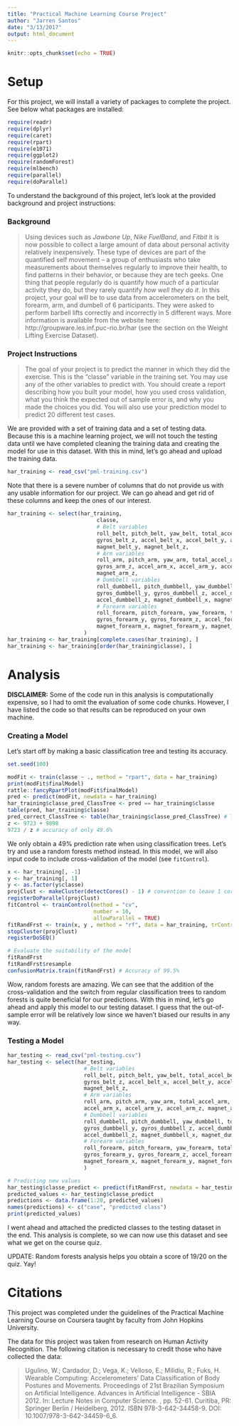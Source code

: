 ```yaml
---
title: "Practical Machine Learning Course Project"
author: "Jarren Santos"
date: "3/13/2017"
output: html_document
---
```


```r
knitr::opts_chunk$set(echo = TRUE)
```

# Setup

For this project, we will install a variety of packages to complete the project.  See below what packages are installed:

```r
require(readr)
require(dplyr)
require(caret)
require(rpart)
require(e1071)
require(ggplot2)
require(randomForest)
require(mlbench)
require(parallel)
require(doParallel)
```


To understand the background of this project, let's look at the provided background and project instructions:

### Background

> Using devices such as *Jawbone Up*, *Nike FuelBand*, and *Fitbit* it is now possible to collect a large amount of data about personal activity relatively inexpensively. These type of devices are part of the quantified self movement – a group of enthusiasts who take measurements about themselves regularly to improve their health, to find patterns in their behavior, or because they are tech geeks. One thing that people regularly do is quantify how *much* of a particular activity they do, but they rarely quantify *how well they do it*. In this project, your goal will be to use data from accelerometers on the belt, forearm, arm, and dumbell of 6 participants. They were asked to perform barbell lifts correctly and incorrectly in 5 different ways. More information is available from the website here: http://groupware.les.inf.puc-rio.br/har (see the section on the Weight Lifting Exercise Dataset).

### Project Instructions

> The goal of your project is to predict the manner in which they did the exercise. This is the "classe" variable in the training set. You may use any of the other variables to predict with. You should create a report describing how you built your model, how you used cross validation, what you think the expected out of sample error is, and why you made the choices you did. You will also use your prediction model to predict 20 different test cases.

We are provided with a set of training data and a set of testing data.  Because this is a machine learning project, we will not touch the testing data until we have completed cleaning the training data and creating the model for use in this dataset.  With this in mind, let's go ahead and upload the training data.

```r
har_training <- read_csv("pml-training.csv")
```

Note that there is a severe number of columns that do not provide us with any usable information for our project.  We can go ahead and get rid of these columns and keep the ones of our interest.

```r
har_training <- select(har_training, 
                            classe,
                            # Belt variables
                            roll_belt, pitch_belt, yaw_belt, total_accel_belt, gyros_belt_x, gyros_belt_y,
                            gyros_belt_z, accel_belt_x, accel_belt_y, accel_belt_z, magnet_belt_x, 
                            magnet_belt_y, magnet_belt_z, 
                            # Arm variables
                            roll_arm, pitch_arm, yaw_arm, total_accel_arm, gyros_arm_x, gyros_arm_y, 
                            gyros_arm_z, accel_arm_x, accel_arm_y, accel_arm_z, magnet_arm_x, magnet_arm_y, 
                            magnet_arm_z,
                            # Dumbbell variables
                            roll_dumbbell, pitch_dumbbell, yaw_dumbbell, total_accel_dumbbell, gyros_dumbbell_x,
                            gyros_dumbbell_y, gyros_dumbbell_z, accel_dumbbell_x, accel_dumbbell_y,
                            accel_dumbbell_z, magnet_dumbbell_x, magnet_dumbbell_y, magnet_dumbbell_z,
                            # Forearm variables
                            roll_forearm, pitch_forearm, yaw_forearm, total_accel_forearm, gyros_forearm_x,
                            gyros_forearm_y, gyros_forearm_z, accel_forearm_x, accel_forearm_y, accel_forearm_z,
                            magnet_forearm_x, magnet_forearm_y, magnet_forearm_z
                        )
har_training <- har_training[complete.cases(har_training), ]
har_training <- har_training[order(har_training$classe), ]
```

# Analysis

**DISCLAIMER:** Some of the code run in this analysis is computationally expensive, so I had to omit the evaluation of some code chunks.  However, I have listed the code so that results can be reproduced on your own machine.

### Creating a Model 

Let's start off by making a basic classification tree and testing its accuracy.

```r
set.seed(100)

modFit <- train(classe ~ ., method = "rpart", data = har_training)
print(modFit$finalModel)
rattle::fancyRpartPlot(modFit$finalModel)
pred <- predict(modFit, newdata = har_training)
har_training$classe_pred_ClassTree <- pred == har_training$classe
table(pred, har_training$classe)
pred_correct_ClassTree <- table(har_training$classe_pred_ClassTree) # Table of correct predictions from classification tree
z <- 9723 + 9898
9723 / z # accuracy of only 49.6%
```

We only obtain a 49% prediction rate when using classification trees.  Let's try and use a random forests method instead.  In this model, we will also input code to include cross-validation of the model (see `fitControl`).

```r
x <- har_training[, -1]
y <- har_training[, 1]
y <- as.factor(y$classe)
projClust <- makeCluster(detectCores() - 1) # convention to leave 1 core for OS
registerDoParallel(projClust)
fitControl <- trainControl(method = "cv",
                           number = 10,
                           allowParallel = TRUE)
fitRandFrst <- train(x, y , method = "rf", data = har_training, trControl = fitControl)
stopCluster(projClust)
registerDoSEQ()

# Evaluate the suitability of the model
fitRandFrst
fitRandFrst$resample
confusionMatrix.train(fitRandFrst) # Accuracy of 99.5%
```

Wow, random forests are amazing.  We can see that the addition of the cross-validation and the switch from regular classification trees to random forests is quite beneficial for our predictions.  With this in mind, let's go ahead and apply this model to our testing dataset.  I guess that the out-of-sample error will be relatively low since we haven't biased our results in any way.  

### Testing a Model

```r
har_testing <- read_csv("pml-testing.csv")
har_testing <- select(har_testing, 
                        # Belt variables
                        roll_belt, pitch_belt, yaw_belt, total_accel_belt, gyros_belt_x, gyros_belt_y,
                        gyros_belt_z, accel_belt_x, accel_belt_y, accel_belt_z, magnet_belt_x, magnet_belt_y,
                        magnet_belt_z, 
                        # Arm variables
                        roll_arm, pitch_arm, yaw_arm, total_accel_arm, gyros_arm_x, gyros_arm_y, gyros_arm_z,
                        accel_arm_x, accel_arm_y, accel_arm_z, magnet_arm_x, magnet_arm_y, magnet_arm_z,
                        # Dumbbell variables
                        roll_dumbbell, pitch_dumbbell, yaw_dumbbell, total_accel_dumbbell, gyros_dumbbell_x,
                        gyros_dumbbell_y, gyros_dumbbell_z, accel_dumbbell_x, accel_dumbbell_y, 
                        accel_dumbbell_z, magnet_dumbbell_x, magnet_dumbbell_y, magnet_dumbbell_z,
                        # Forearm variables
                        roll_forearm, pitch_forearm, yaw_forearm, total_accel_forearm, gyros_forearm_x,
                        gyros_forearm_y, gyros_forearm_z, accel_forearm_x, accel_forearm_y, accel_forearm_z,
                        magnet_forearm_x, magnet_forearm_y, magnet_forearm_z
                        )

# Predicting new values
har_testing$classe_predict <- predict(fitRandFrst, newdata = har_testing) 
predicted_values <- har_testing$classe_predict
predictions <- data.frame(1:20, predicted_values)
names(predictions) <- c("case", "predicted class")
print(predicted_values)
```

I went ahead and attached the predicted classes to the testing dataset in the end.  This analysis is complete, so we can now use this dataset and see what we get on the course quiz.

UPDATE: Random forests analysis helps you obtain a score of 19/20 on the quiz.  Yay!

# Citations

This project was completed under the guidelines of the Practical Machine Learning Course on Coursera taught by faculty from John Hopkins University.

The data for this project was taken from research on Human Activity Recognition.  The following citation is necessary to credit those who have collected the data:

> Ugulino, W.; Cardador, D.; Vega, K.; Velloso, E.; Milidiu, R.; Fuks, H. Wearable Computing: Accelerometers' Data Classification of Body Postures and Movements. Proceedings of 21st Brazilian Symposium on Artificial Intelligence. Advances in Artificial Intelligence - SBIA 2012. In: Lecture Notes in Computer Science. , pp. 52-61. Curitiba, PR: Springer Berlin / Heidelberg, 2012. ISBN 978-3-642-34458-9. DOI: 10.1007/978-3-642-34459-6_6. 